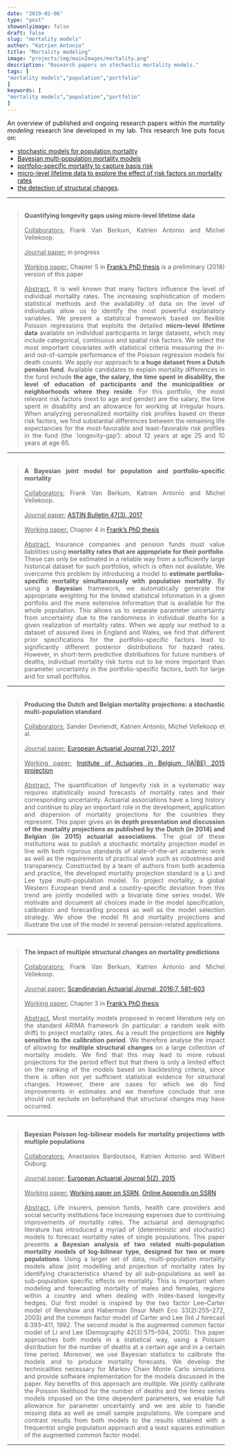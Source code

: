```yaml
---
date: "2019-02-06"
type: "post"
showonlyimage: false
draft: false
slug: "mortality models"
author: "Katrien Antonio" 
title: "Mortality modeling"
image: "projects/img/mainImages/mortality.png"
description: "Research papers on stochastic mortality models."
tags: [
"mortality models","population","portfolio"
]
keywords: [
"mortality models","population","portfolio"
]
---
```


<p align="justify">An overview of published and ongoing research papers within the *mortality modeling* research line developed in my lab. This research line puts focus on:</p> 

- [stochastic models for population mortality](#pop-mort-models) 
- [Bayesian multi-population mortality models](#Bayesian)
- [portfolio-specific mortality to capture basis risk](#portfolio-mort-models)
- [micro-level lifetime data to explore the effect of risk factors on mortality rates](#micro-level-lifetime)
- [the detection of structural changes](#structural-changes).

***
###### {#micro-level-lifetime}
><p align="justify">**Quantifying longevity gaps using micro-level lifetime data**
</br> </br>
<u class="dotted">Collaborators:</u> Frank Van Berkum, Katrien Antonio and Michel Vellekoop. 
</br> </br>
<u class="dotted">Journal paper:</u> in progress
</br> </br>
<u class="dotted">Working paper:</u> Chapter 5 in <a href="https://pure.uva.nl/ws/files/22341010/Thesis.pdf"target="_blank">Frank's PhD thesis</a> is a preliminary (2018) version of this paper
</br> </br>
<u class="dotted">Abstract.</u> It is well known that many factors influence the level of individual mortality rates.
The increasing sophistication of modern statistical methods and the availability of
data on the level of individuals allow us to identify the most powerful explanatory
variables. We present a statistical framework based on 
flexible Poisson regressions
that exploits the detailed **micro-level lifetime data** available on individual participants
in large datasets, which may include categorical, continuous and spatial risk factors.
We select the most important covariates with statistical criteria measuring the in- and
out-of-sample performance of the Poisson regression models for death counts.
We apply our approach to **a huge dataset from a Dutch pension fund**. Available
candidates to explain mortality differences in the fund include **the age, the salary, the
time spent in disability, the level of education of participants and the municipalities
or neighborhoods where they reside**. For this portfolio, the most relevant risk factors
(next to age and gender) are the salary, the time spent in disability and an allowance
for working at irregular hours. When analyzing personalized mortality risk profiles
based on these risk factors, we find substantial differences between the remaining life
expectancies for the most-favorable and least-favorable risk profiles in the fund (the
`longevity-gap'): about 12 years at age 25 and 10 years at age 65.
</p>

***
###### {#portfolio-mort-models}

><p align="justify">**A Bayesian joint model for population and portfolio-specific mortality**
</br> </br>
<u class="dotted">Collaborators:</u> Frank Van Berkum, Katrien Antonio and Michel Vellekoop. 
</br> </br>
<u class="dotted">Journal paper:</u> <a href="https://www.cambridge.org/core/journals/astin-bulletin-journal-of-the-iaa/article/bayesian-joint-model-for-population-and-portfoliospecific-mortality/46B8F06571A0087397828055636C7466"target="_blank">ASTIN Bulletin 47(3), 2017</a>
</br> </br>
<u class="dotted">Working paper:</u> </u> Chapter 4 in <a href="https://pure.uva.nl/ws/files/22341010/Thesis.pdf"target="_blank">Frank's PhD thesis</a>
</br> </br>
<u class="dotted">Abstract.</u> Insurance companies and pension funds must value liabilities using **mortality rates that are appropriate for their portfolio**. These can only be estimated in a reliable way from a sufficiently large historical dataset for such portfolios, which is often not available. We overcome this problem by introducing a model to **estimate portfolio-specific mortality simultaneously with population mortality**. By using a **Bayesian** framework, we automatically generate the appropriate weighting for the limited statistical information in a given portfolio and the more extensive information that is available for the whole population. This allows us to separate parameter uncertainty from uncertainty due to the randomness in individual deaths for a given realization of mortality rates. When we apply our method to a dataset of assured lives in England and Wales, we find that different prior specifications for the portfolio-specific factors lead to significantly different posterior distributions for hazard rates. However, in short-term predictive distributions for future numbers of deaths, individual mortality risk turns out to be more important than parameter uncertainty in the portfolio-specific factors, both for large and for small portfolios.
</p>

***
###### {#pop-mort-models}
><p align="justify">**Producing the Dutch and Belgian mortality projections: a stochastic multi-population standard**
</br> </br>
<u class="dotted">Collaborators:</u> Sander Devriendt, Katrien Antonio, Michel Vellekoop et al. 
</br> </br>
<u class="dotted">Journal paper:</u> <a href="https://link.springer.com/article/10.1007/s13385-017-0159-x"target="_blank">European Actuarial Journal 7(2), 2017</a>
</br> </br>
<u class="dotted">Working paper:</u> <a href="https://papers.ssrn.com/sol3/papers.cfm?abstract_id=2576167"target="_blank">Institute of Actuaries in Belgium (IA|BE) 2015 projection</a>
</br> </br>
<u class="dotted">Abstract.</u> The quantification of longevity risk in a systematic way requires statistically sound forecasts of mortality rates and their corresponding uncertainty. Actuarial associations have a long history and continue to play an important role in the development, application and dispersion of mortality projections for the countries they represent. This paper gives an **in depth presentation and discussion of the mortality projections as published by the Dutch (in 2014) and Belgian (in 2015) actuarial associations**. The goal of these institutions was to publish a stochastic mortality projection model in line with both rigorous standards of state-of-the-art academic work as well as the requirements of practical work such as robustness and transparency. Constructed by a team of authors from both academia and practice, the developed mortality projection standard is a Li and Lee type multi-population model. To project mortality, a global Western European trend and a country-specific deviation from this trend are jointly modelled with a bivariate time series model. We motivate and document all choices made in the model specification, calibration and forecasting process as well as the model selection strategy. We show the model fit and mortality projections and illustrate the use of the model in several pension-related applications.
</p>

***
###### {#structural-changes}
><p align="justify">**The impact of multiple structural changes on mortality predictions**
</br> </br>
<u class="dotted">Collaborators:</u> Frank Van Berkum, Katrien Antonio and Michel Vellekoop. 
</br> </br>
<u class="dotted">Journal paper:</u> <a href="https://www.tandfonline.com/doi/full/10.1080/03461238.2014.987807"target="_blank">Scandinavian Actuarial Journal, 2016:7, 581-603</a>
</br> </br>
<u class="dotted">Working paper:</u> Chapter 3 in <a href="https://pure.uva.nl/ws/files/22341010/Thesis.pdf"target="_blank">Frank's PhD thesis</a> 
</br> </br>
<u class="dotted">Abstract.</u> Most mortality models proposed in recent literature rely on the standard ARIMA framework (in particular: a random walk with drift) to project mortality rates. As a result the projections are **highly sensitive to the calibration period**. We therefore analyse the impact of allowing for **multiple structural changes** on a large collection of mortality models. We find that this may lead to more robust projections for the period effect but that there is only a limited effect on the ranking of the models based on backtesting criteria, since there is often not yet sufficient statistical evidence for structural changes. However, there are cases for which we do find improvements in estimates and we therefore conclude that one should not exclude on beforehand that structural changes may have occurred.
</p>

***
###### {#Bayesian}
><p align="justify">**Bayesian Poisson log-bilinear models for mortality projections with multiple populations**
</br> </br>
<u class="dotted">Collaborators:</u> Anastasios Bardoutsos, Katrien Antonio and Wilbert Ouburg. 
</br> </br>
<u class="dotted">Journal paper:</u> <a href="https://link.springer.com/article/10.1007/s13385-015-0115-6"target="_blank">European Actuarial Journal 5(2), 2015</a>
</br> </br>
<u class="dotted">Working paper:</u> <a href="https://papers.ssrn.com/sol3/papers.cfm?abstract_id=2603569"target="_blank">Working paper on SSRN</a>, <a href="https://papers.ssrn.com/sol3/papers.cfm?abstract_id=2619063"target="_blank">Online Appendix on SSRN</a>
</br> </br>
<u class="dotted">Abstract.</u> Life insurers, pension funds, health care providers and social security institutions face increasing expenses due to continuing improvements of mortality rates. The actuarial and demographic literature has introduced a myriad of (deterministic and stochastic) models to forecast mortality rates of single populations. This paper presents **a Bayesian analysis of two related multi-population mortality models of log-bilinear type, designed for two or more populations**. Using a larger set of data, multi-population mortality models allow joint modelling and projection of mortality rates by identifying characteristics shared by all sub-populations as well as sub-population specific effects on mortality. This is important when modeling and forecasting mortality of males and females, regions within a country and when dealing with index-based longevity hedges. Our first model is inspired by the two factor Lee–Carter model of Renshaw and Haberman (Insur Math Eco 33(2):255–272, 2003) and the common factor model of Carter and Lee (Int J forecast 8:393–411, 1992. The second model is the augmented common factor model of Li and Lee (Demography 42(3):575–594, 2005). This paper approaches both models in a statistical way, using a Poisson distribution for the number of deaths at a certain age and in a certain time period. Moreover, we use Bayesian statistics to calibrate the models and to produce mortality forecasts. We develop the technicalities necessary for Markov Chain Monte Carlo simulations and provide software implementation for the models discussed in the paper. Key benefits of this approach are multiple. We jointly calibrate the Poisson likelihood for the number of deaths and the times series models imposed on the time dependent parameters, we enable full allowance for parameter uncertainty and we are able to handle missing data as well as small sample populations. We compare and contrast results from both models to the results obtained with a frequentist single population approach and a least squares estimation of the augmented common factor model.
</p>

***